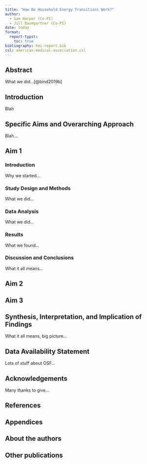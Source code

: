 ```yaml
---
title: "How Do Household Energy Transitions Work?"
author: 
  - Sam Harper (Co-PI)
  - Jill Baumgartner (Co-PI)
date: today
format: 
  report-typst:
    toc: true
bibliography: hei-report.bib
csl: american-medical-association.csl
---
```

## Abstract

What we did...[@bind2019b]

## Introduction

Blah

## Specific Aims and Overarching Approach

Blah...

## Aim 1

### Introduction

Why we started...

### Study Design and Methods

What we did...

### Data Analysis

What we did...

### Results

What we found...

### Discussion and Conclusions

What it all means...

## Aim 2

## Aim 3

## Synthesis, Interpretation, and Implication of Findings

What it all means, big picture...

## Data Availability Statement

Lots of stuff about OSF...

## Acknowledgements

Many thanks to give...

## References

::: {#refs}
:::

## Appendices

## About the authors

## Other publications


